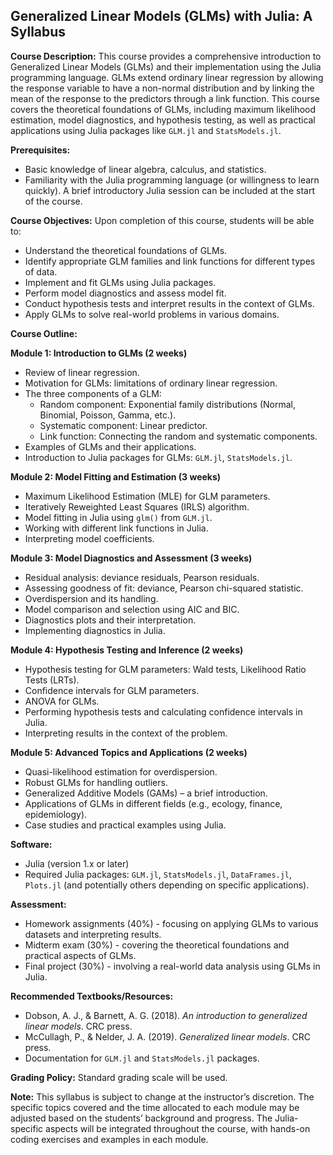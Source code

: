 ## Generalized Linear Models (GLMs) with Julia: A Syllabus

**Course Description:** This course provides a comprehensive introduction to Generalized Linear Models (GLMs) and their implementation using the Julia programming language.  GLMs extend ordinary linear regression by allowing the response variable to have a non-normal distribution and by linking the mean of the response to the predictors through a link function. This course covers the theoretical foundations of GLMs, including maximum likelihood estimation, model diagnostics, and hypothesis testing, as well as practical applications using Julia packages like `GLM.jl` and `StatsModels.jl`.

**Prerequisites:**

* Basic knowledge of linear algebra, calculus, and statistics.
* Familiarity with the Julia programming language (or willingness to learn quickly).  A brief introductory Julia session can be included at the start of the course.

**Course Objectives:** Upon completion of this course, students will be able to:

* Understand the theoretical foundations of GLMs.
* Identify appropriate GLM families and link functions for different types of data.
* Implement and fit GLMs using Julia packages.
* Perform model diagnostics and assess model fit.
* Conduct hypothesis tests and interpret results in the context of GLMs.
* Apply GLMs to solve real-world problems in various domains.

**Course Outline:**

**Module 1: Introduction to GLMs (2 weeks)**

* Review of linear regression.
* Motivation for GLMs: limitations of ordinary linear regression.
* The three components of a GLM:
    * Random component: Exponential family distributions (Normal, Binomial, Poisson, Gamma, etc.).
    * Systematic component: Linear predictor.
    * Link function: Connecting the random and systematic components.
* Examples of GLMs and their applications.
* Introduction to Julia packages for GLMs: `GLM.jl`, `StatsModels.jl`.

**Module 2: Model Fitting and Estimation (3 weeks)**

* Maximum Likelihood Estimation (MLE) for GLM parameters.
* Iteratively Reweighted Least Squares (IRLS) algorithm.
* Model fitting in Julia using `glm()` from `GLM.jl`.
* Working with different link functions in Julia.
* Interpreting model coefficients.

**Module 3: Model Diagnostics and Assessment (3 weeks)**

* Residual analysis: deviance residuals, Pearson residuals.
* Assessing goodness of fit: deviance, Pearson chi-squared statistic.
* Overdispersion and its handling.
* Model comparison and selection using AIC and BIC.
* Diagnostics plots and their interpretation.
* Implementing diagnostics in Julia.

**Module 4: Hypothesis Testing and Inference (2 weeks)**

* Hypothesis testing for GLM parameters: Wald tests, Likelihood Ratio Tests (LRTs).
* Confidence intervals for GLM parameters.
* ANOVA for GLMs.
* Performing hypothesis tests and calculating confidence intervals in Julia.
* Interpreting results in the context of the problem.

**Module 5: Advanced Topics and Applications (2 weeks)**

* Quasi-likelihood estimation for overdispersion.
* Robust GLMs for handling outliers.
* Generalized Additive Models (GAMs) – a brief introduction.
* Applications of GLMs in different fields (e.g., ecology, finance, epidemiology).
* Case studies and practical examples using Julia.

**Software:**

* Julia (version 1.x or later)
* Required Julia packages: `GLM.jl`, `StatsModels.jl`, `DataFrames.jl`, `Plots.jl` (and potentially others depending on specific applications).

**Assessment:**

* Homework assignments (40%) - focusing on applying GLMs to various datasets and interpreting results.
* Midterm exam (30%) - covering the theoretical foundations and practical aspects of GLMs.
* Final project (30%) - involving a real-world data analysis using GLMs in Julia.

**Recommended Textbooks/Resources:**

* Dobson, A. J., & Barnett, A. G. (2018). *An introduction to generalized linear models*. CRC press.
* McCullagh, P., & Nelder, J. A. (2019). *Generalized linear models*. CRC press.
* Documentation for `GLM.jl` and `StatsModels.jl` packages.

**Grading Policy:** Standard grading scale will be used.

**Note:** This syllabus is subject to change at the instructor's discretion.  The specific topics covered and the time allocated to each module may be adjusted based on the students' background and progress.  The Julia-specific aspects will be integrated throughout the course, with hands-on coding exercises and examples in each module.
